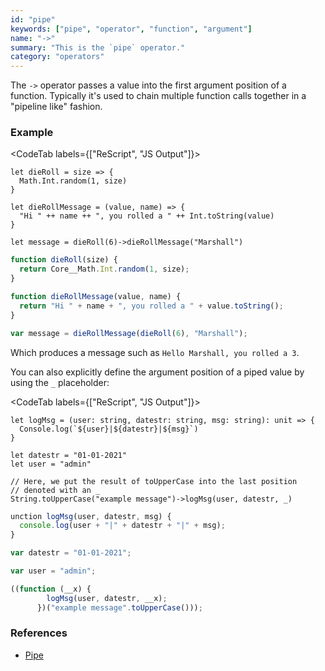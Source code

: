 ```yaml
---
id: "pipe"
keywords: ["pipe", "operator", "function", "argument"]
name: "->"
summary: "This is the `pipe` operator."
category: "operators"
---
```


The `->` operator passes a value into the first argument position of a function. Typically it's used to chain multiple function calls together in a "pipeline like" fashion.

### Example

<CodeTab labels={["ReScript", "JS Output"]}>

```res
let dieRoll = size => {
  Math.Int.random(1, size)
}

let dieRollMessage = (value, name) => {
  "Hi " ++ name ++ ", you rolled a " ++ Int.toString(value)
}

let message = dieRoll(6)->dieRollMessage("Marshall")
```

```js
function dieRoll(size) {
  return Core__Math.Int.random(1, size);
}

function dieRollMessage(value, name) {
  return "Hi " + name + ", you rolled a " + value.toString();
}

var message = dieRollMessage(dieRoll(6), "Marshall");
```

</CodeTab>

Which produces a message such as `Hello Marshall, you rolled a 3`.

You can also explicitly define the argument position of a piped value by using the `_` placeholder: 

<CodeTab labels={["ReScript", "JS Output"]}>

```res example
let logMsg = (user: string, datestr: string, msg: string): unit => {
  Console.log(`${user}|${datestr}|${msg}`)
}

let datestr = "01-01-2021"
let user = "admin"

// Here, we put the result of toUpperCase into the last position
// denoted with an _
String.toUpperCase("example message")->logMsg(user, datestr, _)
```

```js
unction logMsg(user, datestr, msg) {
  console.log(user + "|" + datestr + "|" + msg);
}

var datestr = "01-01-2021";

var user = "admin";

((function (__x) {
        logMsg(user, datestr, __x);
      })("example message".toUpperCase()));
```

</CodeTab>

### References

* [Pipe](/docs/manual/latest/pipe)
